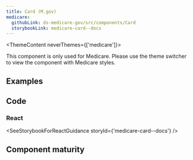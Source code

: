 ```yaml
---
title: Card (M.gov)
medicare:
  githubLink: ds-medicare-gov/src/components/Card
  storybookLink: medicare-card--docs
---
```



<ThemeContent neverThemes={['medicare']}>
  <Alert variation="error">
    <p class="ds-c-alert__text">
      This component is only used for Medicare. Please use the theme switcher to view the component
      with Medicare styles.
    </p>
  </Alert>
</ThemeContent>

## Examples

<StorybookExample componentName="card" storyId="medicare-card--default" />

## Code

### React

<SeeStorybookForReactGuidance storyId={'medicare-card--docs'} />

## Component maturity

<MaturityChecklist
  a11yStandards={null}
  color={true}
  forcedColors={true}
  screenReaders={null}
  keyboardNavigable={null}
  storybook={true}
  responsive={true}
  spanish={null}
  completeUiKit={false}
  responsiveUiKit={false}
  tokensInCode={true}
  tokensInSketch={true}
/>
